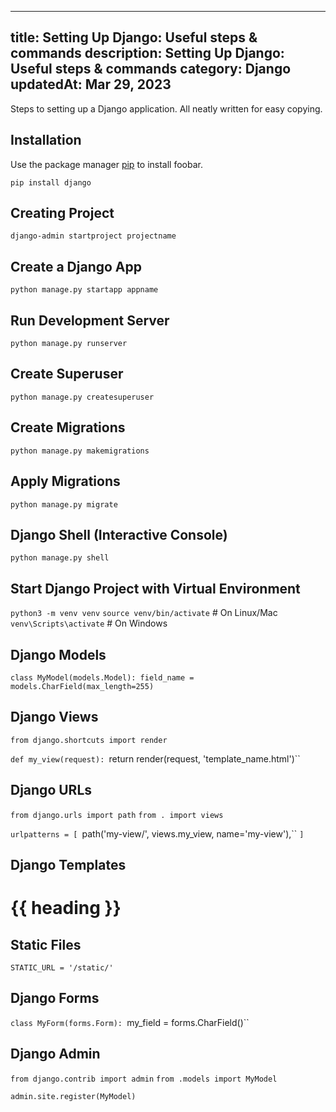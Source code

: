 
---
title: Setting Up Django: Useful steps & commands
description:   Setting Up Django: Useful steps & commands
category: Django
updatedAt: Mar 29, 2023
---


Steps to setting up a Django application. All neatly written for easy copying.

## Installation

Use the package manager [pip](https://pip.pypa.io/en/stable/) to install foobar.

`pip install django`

## Creating Project

`django-admin startproject projectname`

## Create a Django App

`python manage.py startapp appname`

## Run Development Server

`python manage.py runserver`

## Create Superuser

`python manage.py createsuperuser`

## Create Migrations

`python manage.py makemigrations`

## Apply Migrations

`python manage.py migrate`

## Django Shell (Interactive Console)

`python manage.py shell`

## Start Django Project with Virtual Environment

`python3 -m venv venv`
`source venv/bin/activate`  # On Linux/Mac
`venv\Scripts\activate`  # On Windows

## Django Models

`class MyModel(models.Model):
    field_name = models.CharField(max_length=255)`

## Django Views

`from django.shortcuts import render`

`def my_view(request):
    `return render(request, 'template_name.html')``

## Django URLs

`from django.urls import path`
`from . import views`

`urlpatterns = [
    `path('my-view/', views.my_view, name='my-view'),``
`]`

## Django Templates

<!DOCTYPE html>
<html>
<head>
    <title>{{ page_title }}</title>
</head>
<body>
    <h1>{{ heading }}</h1>
</body>
</html>

## Static Files

`STATIC_URL = '/static/'`

## Django Forms

`class MyForm(forms.Form):
    `my_field = forms.CharField()``

## Django Admin

`from django.contrib import admin`
`from .models import MyModel`

`admin.site.register(MyModel)`